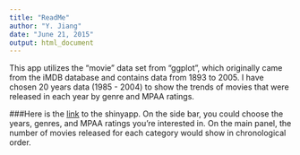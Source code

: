 ```yaml
---
title: "ReadMe"
author: "Y. Jiang"
date: "June 21, 2015"
output: html_document
---
```


This app utilizes the "movie" data set from "ggplot", which originally came from the iMDB database and contains data from 1893 to 2005. I have chosen 20 years data (1985 - 2004) to show the trends of movies that were released in each year by genre and MPAA ratings.

###Here is the [link](https://tot-oro.shinyapps.io/Developing-Data-Prodects-Course-Project) to the shinyapp. 
On the side bar, you could choose the years, genres, and MPAA ratings you're interested in. On the main panel, the number of movies released for each category would show in chronological order. 
